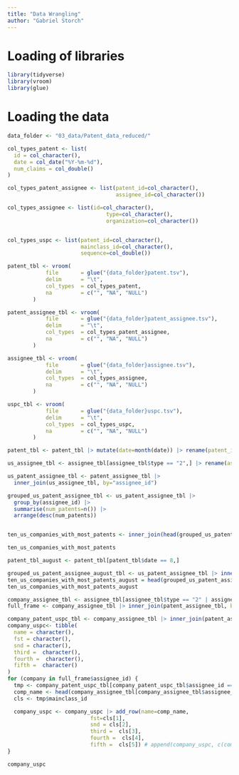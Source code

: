 ```yaml
---
title: "Data Wrangling"
author: "Gabriel Storch"
---
```

# Loading of libraries
```r
library(tidyverse)
library(vroom)
library(glue)
```

# Loading the data

```r
data_folder <- "03_data/Patent_data_reduced/"

col_types_patent <- list(
  id = col_character(),
  date = col_date("%Y-%m-%d"),
  num_claims = col_double()
)

col_types_patent_assignee <- list(patent_id=col_character(),
                                  assignee_id=col_character())

col_types_assignee <- list(id=col_character(),
                               type=col_character(),
                               organization=col_character())


col_types_uspc <- list(patent_id=col_character(),
                       mainclass_id=col_character(),
                       sequence=col_double())

patent_tbl <- vroom(
            file       = glue("{data_folder}patent.tsv"), 
            delim      = "\t", 
            col_types  = col_types_patent,
            na         = c("", "NA", "NULL")
        )

patent_assignee_tbl <- vroom(
            file       = glue("{data_folder}patent_assignee.tsv"), 
            delim      = "\t", 
            col_types  = col_types_patent_assignee,
            na         = c("", "NA", "NULL")
        )

assignee_tbl <- vroom(
            file       = glue("{data_folder}assignee.tsv"), 
            delim      = "\t", 
            col_types  = col_types_assignee,
            na         = c("", "NA", "NULL")
        )

uspc_tbl <- vroom(
            file       = glue("{data_folder}uspc.tsv"), 
            delim      = "\t", 
            col_types  = col_types_uspc,
            na         = c("", "NA", "NULL")
        )

```


```r

patent_tbl <- patent_tbl |> mutate(date=month(date)) |> rename(patent_id=id)

us_assignee_tbl <- assignee_tbl[assignee_tbl$type == "2",] |> rename(assignee_id = id)

us_patent_assignee_tbl <- patent_assignee_tbl |>
  inner_join(us_assignee_tbl, by="assignee_id")

grouped_us_patent_assignee_tbl <- us_patent_assignee_tbl |>
  group_by(assignee_id) |>
  summarise(num_patents=n()) |>
  arrange(desc(num_patents))


ten_us_companies_with_most_patents <- inner_join(head(grouped_us_patent_assignee_tbl, 10), us_assignee_tbl, by="assignee_id")[c("num_patents", "organization")]

ten_us_companies_with_most_patents

```

```r
patent_tbl_august <- patent_tbl[patent_tbl$date == 8,]

grouped_us_patent_assignee_august_tbl <- us_patent_assignee_tbl |> inner_join(patent_tbl_august, by="patent_id") |> group_by(organization) |> summarize(num_patents=n()) |> arrange(desc(num_patents))
ten_us_companies_with_most_patents_august = head(grouped_us_patent_assignee_august_tbl, 10)
ten_us_companies_with_most_patents_august
```
```r
company_assignee_tbl <- assignee_tbl[assignee_tbl$type == "2" | assignee_tbl$type == "3",] |> rename(assignee_id = id)
full_frame <- company_assignee_tbl |> inner_join(patent_assignee_tbl, by="assignee_id") |> group_by(assignee_id) |> summarize(num_patents=n()) |> arrange(desc(num_patents)) |> head(10)

company_patent_uspc_tbl <- company_assignee_tbl |> inner_join(patent_assignee_tbl, join_by(assignee_id)) |> inner_join(uspc_tbl, by="patent_id", relationship = "many-to-many")
company_uspc<- tibble(
  name = character(),
  fst = character(),
  snd = character(),
  third =  character(),
  fourth =  character(),
  fifth =  character()
)
for (company in full_frame$assignee_id) {
  tmp <- company_patent_uspc_tbl[company_patent_uspc_tbl$assignee_id == company,] |> group_by(mainclass_id) |> summarize(count = n()) |> arrange(desc(count)) |> head(5)
  comp_name <- head(company_assignee_tbl[company_assignee_tbl$assignee_id==company,], 1)$organization
  cls <- tmp$mainclass_id

  company_uspc <- company_uspc |> add_row(name=comp_name,
                          fst=cls[1],
                          snd = cls[2],
                          third =  cls[3],
                          fourth =  cls[4],
                          fifth =  cls[5]) # append(company_uspc, c(comp_name, tmp$mainclass_id))
}

company_uspc

```

